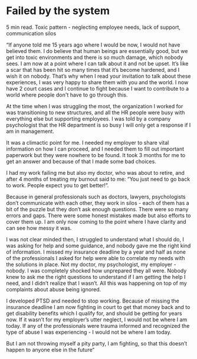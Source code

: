 # Failed by the system

5 min read.
Toxic pattern - neglecting employee needs, lack of support, communication silos

“If anyone told me 15 years ago where I would be now, I would not have believed them. I do believe that human beings are essentially good, but we get into toxic environments and there is so much damage, which nobody sees. I am now at a point where I can talk about it and not be upset. It’s like a scar that has been hit so many times that it’s become hardened, and I wish it on nobody. That’s why when I read your invitation to talk about these experiences, I was very happy to share them with you and the world. I now have 2 court cases and I continue to fight because I want to contribute to a world where people don't have to go through this.

At the time when I was struggling the most, the organization I worked for was transitioning to new structures, and all the HR people were busy with everything else but supporting employees. I was told by a company psychologist that the HR department is so busy I will only get a response if I am in management.

It was a climactic point for me. I needed my employer to share vital information on how I can proceed, and I needed them to fill out important paperwork but they were nowhere to be found. It took 3 months for me to get an answer and because of that I made some bad choices.

I had my work failing me but also my doctor, who was about to retire, and after 4 months of treating my burnout said to me: “You just need to go back to work. People expect you to get better!”.

Because in general professionals such as doctors, lawyers, psychologists don’t communicate with each other, they work in silos - each of them has a bit of the puzzle but they don’t ask enough questions. There were so many errors and gaps. There were some honest mistakes made but also efforts to cover them up. I am only now coming to the point where I have clarity and can see how messy it was.

I was not clear minded then, I struggled to understand what I should do, I was asking for help and some guidance, and nobody gave me the right kind of information. I missed my insurance deadline by a year and half as none of the professionals I asked for help were able to correlate my needs with the solutions in place. Not my doctor, my psychologist, my employer - nobody. I was completely shocked how unprepared they all were. Nobody knew to ask me the right questions to understand if I am getting the help I need, and I didn’t realize that I wasn’t. All this was happening on top of my complaints about abuse being ignored.

I developed PTSD and needed to stop working. Because of missing the insurance deadline I am now fighting in court to get that money back and to get disability benefits which I qualify for, and should be getting for years now. If it wasn’t for my employer’s utter neglect, I would not be where I am today. If any of the professionals were trauma informed and recognized the type of abuse I was experiencing - I would not be where I am today.

But I am not throwing myself a pity party, I am fighting, so that this doesn’t happen to anyone else in the future“
